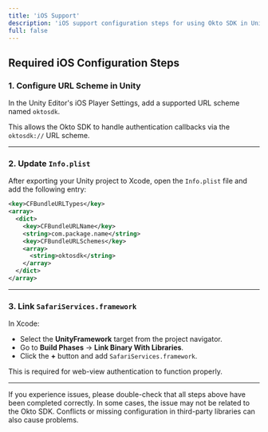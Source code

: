 ```yaml
---
title: 'iOS Support'
description: 'iOS support configuration steps for using Okto SDK in Unity'
full: false
---
```



<AIMarkdownComponent isIndex={false} />


## Required iOS Configuration Steps

### 1. Configure URL Scheme in Unity

In the Unity Editor's iOS Player Settings, add a supported URL scheme named `oktosdk`.

This allows the Okto SDK to handle authentication callbacks via the `oktosdk://` URL scheme.

---

### 2. Update `Info.plist`

After exporting your Unity project to Xcode, open the `Info.plist` file and add the following entry:

```xml
<key>CFBundleURLTypes</key>
<array>
  <dict>
    <key>CFBundleURLName</key>
    <string>com.package.name</string>
    <key>CFBundleURLSchemes</key>
    <array>
      <string>oktosdk</string>
    </array>
  </dict>
</array>
```

---

### 3. Link `SafariServices.framework`

In Xcode:

- Select the **UnityFramework** target from the project navigator.
- Go to **Build Phases** → **Link Binary With Libraries**.
- Click the **+** button and add `SafariServices.framework`.

This is required for web-view authentication to function properly.

---

<Callout type="warning">
If you experience issues, please double-check that all steps above have been completed correctly. In some cases, the issue may not be related to the Okto SDK. Conflicts or missing configuration in third-party libraries can also cause problems.
</Callout>